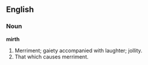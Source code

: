 ==English==

===Noun===

'''mirth'''

#Merriment; gaiety accompanied with laughter; jollity.
#That which causes merriment.
